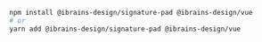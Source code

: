 ```bash
npm install @ibrains-design/signature-pad @ibrains-design/vue
# or
yarn add @ibrains-design/signature-pad @ibrains-design/vue
```
